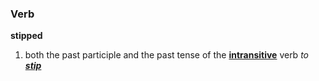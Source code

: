 === Verb ===

'''stipped'''

# both the past participle and the past tense of the '''[[intransitive]]''' verb ''to '''[[stip]]'''''